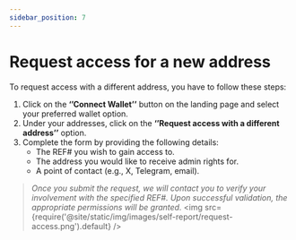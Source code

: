 ---
sidebar_position: 7
---

# Request access for a new address

To request access with a different address, you have to follow these steps:

1. Click on the **‘’Connect Wallet’’** button on the landing page and select your preferred wallet option.
2. Under your addresses, click on the **‘’Request access with a different address’’** option.
3. Complete the form by providing the following details:
   - The REF# you wish to gain access to.
   - The address you would like to receive admin rights for.
   - A point of contact (e.g., X, Telegram, email).

> *Once you submit the request, we will contact you to verify your involvement with the specified REF#. Upon successful validation, the appropriate permissions will be granted.*
<img src={require('@site/static/img/images/self-report/request-access.png').default} />